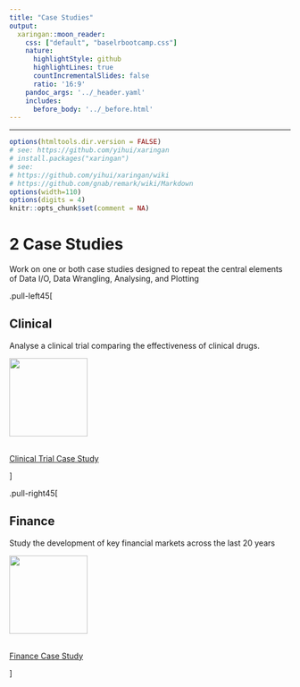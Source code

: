 ```yaml
---
title: "Case Studies"
output:
  xaringan::moon_reader:
    css: ["default", "baselrbootcamp.css"]
    nature:
      highlightStyle: github
      highlightLines: true
      countIncrementalSlides: false
      ratio: '16:9'
    pandoc_args: '../_header.yaml'
    includes:
      before_body: '../_before.html'
---
```


---

```r
options(htmltools.dir.version = FALSE)
# see: https://github.com/yihui/xaringan
# install.packages("xaringan")
# see: 
# https://github.com/yihui/xaringan/wiki
# https://github.com/gnab/remark/wiki/Markdown
options(width=110)
options(digits = 4) 
knitr::opts_chunk$set(comment = NA)
```

# 2 Case Studies

Work on one or both case studies designed to repeat the central elements of <high>Data I/O</high>, <high>Data Wrangling</high>, <high>Analysing</high>, and <high>Plotting</high><br>

.pull-left45[

## Clinical

Analyse a clinical trial comparing the effectiveness of clinical drugs.<br>

<p>
<img src="image/clinical.jpg" style="height:140px">
</p>

<br>
[Clinical Trial Case Study](https://dwulff.github.io/Intro2R_Unibe_2021/_sessions/CaseStudies/Clinical_Data_Case_Study.html)

]

.pull-right45[

## Finance

Study the development of key financial markets across the last 20 years<br>

<p>
<img src="image/finance.png" style="height:140px">
</p>

<br>
[Finance Case Study](https://dwulff.github.io/Intro2R_Unibe_2021/_sessions/CaseStudies/Financial_Data_Case_Study.html)

]




